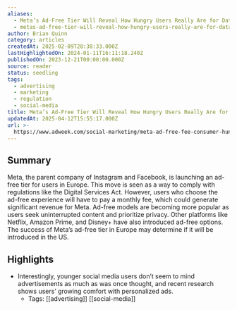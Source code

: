 ```yaml
---
aliases:
  - Meta’s Ad-Free Tier Will Reveal How Hungry Users Really Are for Data Privacy
  - metas-ad-free-tier-will-reveal-how-hungry-users-really-are-for-data-privacy
author: Brian Quinn
category: articles
createdAt: 2025-02-09T20:38:33.000Z
lastHighlightedOn: 2024-01-11T16:11:18.240Z
publishedOn: 2023-12-21T00:00:00.000Z
source: reader
status: seedling
tags:
  - advertising
  - marketing
  - regulation
  - social-media
title: Meta’s Ad-Free Tier Will Reveal How Hungry Users Really Are for Data Privacy
updatedAt: 2025-04-12T15:55:17.000Z
url: >-
  https://www.adweek.com/social-marketing/meta-ad-free-fee-consumer-hunger-data-privacy/?utm_source=Sailthru&utm_medium=email&utm_campaign=Newsletter%20Weekly%20Roundup:%20Marketing%20Dive:%20Daily%20Dive%2012-23-2023&utm_term=Marketing%20Dive%20Weekender
---
```

## Summary

Meta, the parent company of Instagram and Facebook, is launching an ad-free tier for users in Europe. This move is seen as a way to comply with regulations like the Digital Services Act. However, users who choose the ad-free experience will have to pay a monthly fee, which could generate significant revenue for Meta. Ad-free models are becoming more popular as users seek uninterrupted content and prioritize privacy. Other platforms like Netflix, Amazon Prime, and Disney+ have also introduced ad-free options. The success of Meta’s ad-free tier in Europe may determine if it will be introduced in the US.

## Highlights

- Interestingly, younger social media users don’t seem to mind advertisements as much as was once thought, and recent research shows users’ growing comfort with personalized ads.
    - Tags: [[advertising]] [[social-media]]
